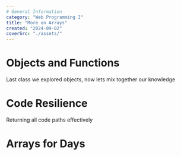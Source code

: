 ```yaml
---
# General Information
category: "Web Programming I"
title: "More on Arrays"
created: "2024-09-02"
coverSrc: "./assets/"
---
```


# Objects and Functions

Last class we explored objects, now lets mix together our knowledge

# Code Resilience

Returning all code paths effectively

# Arrays for Days
